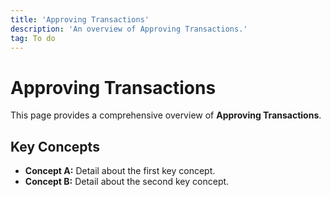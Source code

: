 ```yaml
---
title: 'Approving Transactions'
description: 'An overview of Approving Transactions.'
tag: To do
---
```


# Approving Transactions

This page provides a comprehensive overview of **Approving Transactions**.

## Key Concepts

* **Concept A:** Detail about the first key concept.
* **Concept B:** Detail about the second key concept.
